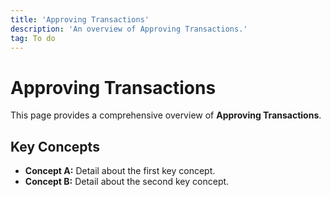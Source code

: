 ```yaml
---
title: 'Approving Transactions'
description: 'An overview of Approving Transactions.'
tag: To do
---
```


# Approving Transactions

This page provides a comprehensive overview of **Approving Transactions**.

## Key Concepts

* **Concept A:** Detail about the first key concept.
* **Concept B:** Detail about the second key concept.
